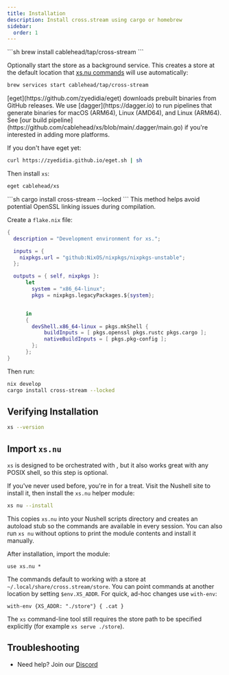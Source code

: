 ```yaml
---
title: Installation
description: Install cross.stream using cargo or homebrew
sidebar:
  order: 1
---
```




<Tabs syncKey="installer">

<TabItem label="brew">
```sh
brew install cablehead/tap/cross-stream
```

Optionally start the store as a background service. This creates a store at the default location that [xs.nu commands](../first-stream/) will use automatically:

```sh
brew services start cablehead/tap/cross-stream
```
</TabItem>

<TabItem label="eget">
[eget](https://github.com/zyedidia/eget) downloads prebuilt binaries from GitHub releases. We use [dagger](https://dagger.io) to run pipelines that generate binaries for macOS (ARM64), Linux (AMD64), and Linux (ARM64). See [our build pipeline](https://github.com/cablehead/xs/blob/main/.dagger/main.go) if you're interested in adding more platforms.

If you don't have eget yet:

```sh
curl https://zyedidia.github.io/eget.sh | sh
```

Then install `xs`:

```sh
eget cablehead/xs
```
</TabItem>

<TabItem label="cargo">
```sh
cargo install cross-stream --locked
```
</TabItem>

<TabItem label="nix">
This method helps avoid potential OpenSSL linking issues during compilation.

Create a `flake.nix` file:

```nix
{
  description = "Development environment for xs.";

  inputs = {
    nixpkgs.url = "github:NixOS/nixpkgs/nixpkgs-unstable";
  };

  outputs = { self, nixpkgs }:
      let
        system = "x86_64-linux";
        pkgs = nixpkgs.legacyPackages.${system};


      in
      {
        devShell.x86_64-linux = pkgs.mkShell {
            buildInputs = [ pkgs.openssl pkgs.rustc pkgs.cargo ];
            nativeBuildInputs = [ pkgs.pkg-config ];
        };
      };
}
```

Then run:

```sh
nix develop
cargo install cross-stream --locked
```
</TabItem>

</Tabs>

## Verifying Installation

```sh
xs --version
```

## Import `xs.nu`

<Aside title="optional">

`xs` is designed to be orchestrated with <Link to="nu" />, but it also works
great with any POSIX shell, so this step is optional.

</Aside>

If you've never used <Link to="nu" /> before, you're in for a treat. Visit the
Nushell site to install it, then install the `xs.nu` helper module:

```sh
xs nu --install
```

This copies `xs.nu` into your Nushell scripts directory and creates an
autoload stub so the commands are available in every session. You can also run
`xs nu` without options to print the module contents and install it manually.

After installation, import the module:

```nushell
use xs.nu *
```

The commands default to working with a store at `~/.local/share/cross.stream/store`.
You can point commands at another location by setting `$env.XS_ADDR`.
For quick, ad-hoc changes use `with-env`:

```nushell
with-env {XS_ADDR: "./store"} { .cat }
```

The `xs` command-line tool still requires the store path to be specified
explicitly (for example `xs serve ./store`).

## Troubleshooting

- Need help? Join our [Discord](https://discord.com/invite/YNbScHBHrh)
